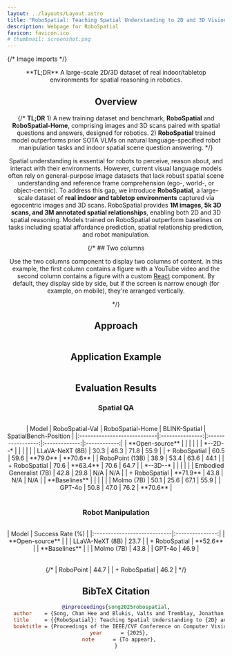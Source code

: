 ```yaml
---
layout: ../layouts/Layout.astro
title: "RoboSpatial: Teaching Spatial Understanding to 2D and 3D Vision-Language Models for Robotics"
description: Webpage for RoboSpatial
favicon: favicon.ico
# thumbnail: screenshot.png
---
```





{/* Image imports */}



<Header
  title={frontmatter.title}
  authors={[
    {
      name: "Chan Hee Song",
      url: "https://chanh.ee",
      institution: "The Ohio State University",
      notes: ["*"],
    },
    {
      name: "Valts Blukis",
      institution: "NVIDIA",
      url: "https://research.nvidia.com/person/valts-blukis",
      notes: [],
    },
    {
      name: "Jonathan Tremblay",
      institution: "NVIDIA",
      url: "https://research.nvidia.com/person/jonathan-tremblay",
      notes: [],
    },
    {
      name: "Stephen Tyree",
      institution: "NVIDIA",
      url: "https://research.nvidia.com/person/stephen-tyree",
    },
    {
      name: "Yu Su",
      url: "https://ysu1989.github.io/",
      institution: "The Ohio State University",
    },
    {
      name: "Stan Birchfield",
      url: "https://research.nvidia.com/person/stan-birchfield",
      institution: "NVIDIA",
    },
  ]}
  conference="CVPR 2025"
  notes={[
    {
      symbol: "*",
      text: "Work partly done during Nvidia internship",
    },
  ]}
  links={[
    {
      name: "arXiv",
      url: "https://arxiv.org/abs/2411.16537",
      icon: "fa-solid:file-pdf",
    },
    {
      name: "Code (TBA)",
      url: "https://github.com/NVlabs/RoboSpatial",
      icon: "mdi:github",
      disabled: true,
    },
    {
      name: "Benchmark",
      url: "https://huggingface.co/datasets/chanhee-luke/RoboSpatial-Home",
      icon: "mdi:database",
      disabled: false
    },
  ]}
  />

<div className="center-text">
  **TL;DR** A large-scale 2D/3D dataset of real indoor/tabletop environments for spatial reasoning in robotics.
</div>


<HighlightedSection>

## Overview

{/* **TL;DR** 1) A new training dataset and benchmark, **RoboSpatial** and **RoboSpatial-Home**, comprising images and 3D scans paired with spatial questions and answers, designed for robotics. 2) **RoboSpatial** trained model outperforms prior SOTA VLMs on natural language-specified robot manipulation tasks and indoor spatial scene question answering. */}

Spatial understanding is essential for robots to perceive, reason about, and interact with their environments. However, current visual language models often rely on general-purpose image datasets that lack robust spatial scene understanding and reference frame comprehension (ego-, world-, or object-centric). To address this gap, we introduce **RoboSpatial**, a large-scale dataset of **real indoor and tabletop environments** captured via egocentric images and 3D scans. RoboSpatial provides **1M images, 5k 3D scans, and 3M annotated spatial relationships**, enabling both 2D and 3D spatial reasoning. Models trained on RoboSpatial outperform baselines on tasks including spatial affordance prediction, spatial relationship prediction, and robot manipulation.

</HighlightedSection>




{/* ## Two columns

Use the two columns component to display two columns of content. In this example, the first column contains a figure with a YouTube video and the second column contains a figure with a custom [React](https://react.dev/) component. By default, they display side by side, but if the screen is narrow enough (for example, on mobile), they're arranged vertically.

<TwoColumns>
  <Figure slot="left" caption="Take a look at this YouTube video.">
    <YouTubeVideo videoId="wjZofJX0v4M" />
  </Figure>
  <Figure slot="right" caption="Now look at this Gaussian Splat, rendered with a React component.">
    <Splat client:idle />
  </Figure>
</TwoColumns> */}

## Approach

<Figure
    caption="We automatically generate spatial relationship annotations from existing datasets with 3D point clouds, egocentric images, and 3D bounding box annotations. We create question/answer pairs covering three classes of spatial relationships, three spatial reference frames, and both binary (yes/no) and numeric (e.g. 2D image points) answers. From 1M images and 5k 3D scans, we generate over 3M spatial question/answer pairs."
  >
    <Image source={fig2} altText="An overview of RoboSpatial Dataset." />
</Figure>


## Application Example


<Figure
    caption="An illustration of a model trained on RoboSpatial being used to solve a manipulation task using spatial reasoning."
  >
    <Image source={fig1} altText="An illustration of a model trained on RoboSpatial being used to solve a manipulation task using spatial reasoning." />
</Figure>


## Evaluation Results

### Spatial QA

<Figure
    caption="In-domain (RoboSpatial-Val, top) and out-of-domain (RoboSpatial-Home, BLINK, middle and bottom) results for RoboSpatial-trained models. Two models shown: SL (SpaceLLaVA) and RP (RoboPoint); the -FT suffix indicates fine-tuning on RoboSpatial. Correct answers in green. All images except bottom-right in the out-of-domain rows are from RoboSpatial-Home."
  >
    <Image source={fig3} altText="Qualitative Results of RoboSpatial-trained models." />
</Figure>

<Table caption="Performance of RoboSpatial-trained models on four spatial reasoning benchmarks.">
| Model                       | RoboSpatial-Val | RoboSpatial-Home | BLINK-Spatial | SpatialBench-Position |
|:----------------------------|:---------------:|:-----------------:|:-------------:|:------------:|
| **Open-source**             |                 |                  |               |              |
| *--2D--*                    |                 |                  |               |              |
| LLaVA-NeXT (8B)             | 30.3            | 46.3             | 71.8          |    55.9      |
| + RoboSpatial               | 60.5            | 59.6             | **79.0**      |    **70.6**      |
| RoboPoint (13B)             | 38.9            | 53.4             | 63.6          |    44.1      |
| + RoboSpatial               | 70.6            | **63.4**         | 70.6          |    64.7      |
| *--3D--*                    |                 |                  |               |              |
| Embodied Generalist (7B)    | 42.8            | 29.8             | N/A           |    N/A       |
| + RoboSpatial               | **71.9**        | 43.8             | N/A           |    N/A       |
| **Baselines**               |                 |                  |               |              |
| Molmo (7B)                  | 50.1            | 25.6             | 67.1          |    55.9      |
| GPT-4o                      | 50.8            | 47.0             | 76.2          |    **70.6**      |

</Table>

### Robot Manipulation

<Figure
    caption="Robot experiments: the red dot shows the model output (if not present, the model failed to provide a valid point in the image);  green dots are used to show when a model outputs multiple points. The robot motion generator, cuRobo, is used to grasp the item referenced by the generated point. The spatial- prefix indicates model trained with RoboSpatial."
  >
    <Image source={robot_exp} altText="Robot experiment results." />
</Figure>

<Table caption="Task success rate for robot manipulation.">
| Model                        | Success Rate (%) |
|:----------------------------|:---------------:|
| **Open-source**              |                 |
| LLaVA-NeXT (8B)              | 23.7           |
| + RoboSpatial                | **52.6**    |
| **Baselines** |            |
| Molmo (7B)                  | 43.8           |
| GPT-4o                   | 46.9           |
</Table>

{/* | RoboPoint                 | 44.7           |
| + RoboSpatial                | 46.2        | */}


## BibTeX Citation

```bibtex
@inproceedings{song2025robospatial,
  author    = {Song, Chan Hee and Blukis, Valts and Tremblay, Jonathan and Tyree, Stephen and Su, Yu and Birchfield, Stan},
  title     = {{RoboSpatial}: Teaching Spatial Understanding to {2D} and {3D} Vision-Language Models for Robotics},
  booktitle = {Proceedings of the IEEE/CVF Conference on Computer Vision and Pattern Recognition (CVPR)},
  year      = {2025},
  note      = {To appear},
}
```
